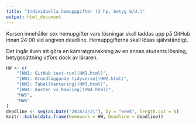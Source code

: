 ```yaml
---
title: "Individuella hemuppgifter (3 hp, betyg G/U.)"
output: html_document
---
```


Kursen innehåller sex hemupgifter vars lösningar skall laddas upp på GitHub innan 24:00 vid angiven deadline. Hemuppgifterna skall lösas självständigt.

Det ingår även att göra en kamratgranskning av en annan students lösning, betygssättning utförs dock av läraren.



```r
HW <- c(
    "[HW1: GitHub test-run](HW1.html)",
    "[HW2: Grundläggande tidyverse](HW2.html)",
    "[HW3: Tabellhantering](HW3.html)",
    "[HW4: Austen vs Rowling](HW4.html)",
    "HW5",
    "HW6"
)
deadline <- seq(as.Date("2018/1/21"), by = "week", length.out = 6)
knitr::kable(data.frame(Homework = HW, Deadline = deadline))
```

